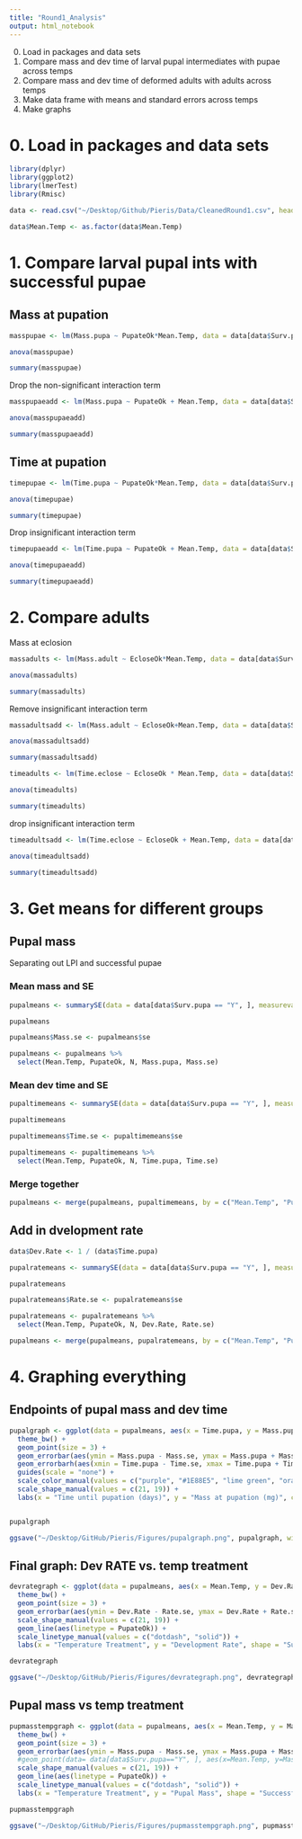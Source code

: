 ```yaml
---
title: "Round1_Analysis"
output: html_notebook
---
```


0. Load in packages and data sets
1. Compare mass and dev time of larval pupal intermediates with pupae across temps
2. Compare mass and dev time of deformed adults with adults across temps
3. Make data frame with means and standard errors across temps
4. Make graphs 

# 0. Load in packages and data sets
```r
library(dplyr)
library(ggplot2)
library(lmerTest)
library(Rmisc)
```
```r
data <- read.csv("~/Desktop/Github/Pieris/Data/CleanedRound1.csv", header = TRUE)

data$Mean.Temp <- as.factor(data$Mean.Temp)
```

# 1. Compare larval pupal ints with successful pupae

## Mass at pupation

```r
masspupae <- lm(Mass.pupa ~ PupateOk*Mean.Temp, data = data[data$Surv.pupa == "Y", ])

anova(masspupae)

summary(masspupae)
```
Drop the non-significant interaction term


```r
masspupaeadd <- lm(Mass.pupa ~ PupateOk + Mean.Temp, data = data[data$Surv.pupa == "Y", ])

anova(masspupaeadd)

summary(masspupaeadd)
```


## Time at pupation


```r
timepupae <- lm(Time.pupa ~ PupateOk*Mean.Temp, data = data[data$Surv.pupa == "Y", ])

anova(timepupae)

summary(timepupae)
```

Drop insignificant interaction term

```r
timepupaeadd <- lm(Time.pupa ~ PupateOk + Mean.Temp, data = data[data$Surv.pupa == "Y", ])

anova(timepupaeadd)

summary(timepupaeadd)
```

# 2. Compare adults 

Mass at eclosion

```r
massadults <- lm(Mass.adult ~ EcloseOk*Mean.Temp, data = data[data$Surv.eclose == "Y", ])

anova(massadults)

summary(massadults)
```
Remove insignificant interaction term

```r
massadultsadd <- lm(Mass.adult ~ EcloseOk+Mean.Temp, data = data[data$Surv.eclose == "Y", ])

anova(massadultsadd)

summary(massadultsadd)
```

```r
timeadults <- lm(Time.eclose ~ EcloseOk * Mean.Temp, data = data[data$Surv.eclose == "Y", ])

anova(timeadults)

summary(timeadults)
```

drop insignificant interaction term

```r
timeadultsadd <- lm(Time.eclose ~ EcloseOk + Mean.Temp, data = data[data$Surv.eclose == "Y", ])

anova(timeadultsadd)

summary(timeadultsadd)
```

# 3. Get means for different groups

## Pupal mass

Separating out LPI and successful pupae 

### Mean mass and SE

```r
pupalmeans <- summarySE(data = data[data$Surv.pupa == "Y", ], measurevar = "Mass.pupa", groupvars = c("Mean.Temp", "PupateOk"))

pupalmeans

pupalmeans$Mass.se <- pupalmeans$se

pupalmeans <- pupalmeans %>%
  select(Mean.Temp, PupateOk, N, Mass.pupa, Mass.se)


```

### Mean dev time and SE

```r
pupaltimemeans <- summarySE(data = data[data$Surv.pupa == "Y", ], measurevar = "Time.pupa", groupvars = c("Mean.Temp", "PupateOk"))

pupaltimemeans

pupaltimemeans$Time.se <- pupaltimemeans$se

pupaltimemeans <- pupaltimemeans %>%
  select(Mean.Temp, PupateOk, N, Time.pupa, Time.se)
```

### Merge together

```r
pupalmeans <- merge(pupalmeans, pupaltimemeans, by = c("Mean.Temp", "PupateOk", "N"))
```


## Add in dvelopment rate

```r
data$Dev.Rate <- 1 / (data$Time.pupa)
```

```r
pupalratemeans <- summarySE(data = data[data$Surv.pupa == "Y", ], measurevar = "Dev.Rate", groupvars = c("Mean.Temp", "PupateOk"))

pupalratemeans

pupalratemeans$Rate.se <- pupalratemeans$se

pupalratemeans <- pupalratemeans %>%
  select(Mean.Temp, PupateOk, N, Dev.Rate, Rate.se)
```


```r
pupalmeans <- merge(pupalmeans, pupalratemeans, by = c("Mean.Temp", "PupateOk", "N"))
```


# 4. Graphing everything

## Endpoints of pupal mass and dev time


```r
pupalgraph <- ggplot(data = pupalmeans, aes(x = Time.pupa, y = Mass.pupa, color = Mean.Temp, shape = PupateOk)) + 
  theme_bw() + 
  geom_point(size = 3) + 
  geom_errorbar(aes(ymin = Mass.pupa - Mass.se, ymax = Mass.pupa + Mass.se)) + 
  geom_errorbarh(aes(xmin = Time.pupa - Time.se, xmax = Time.pupa + Time.se)) + 
  guides(scale = "none") + 
  scale_color_manual(values = c("purple", "#1E88E5", "lime green", "orange", "#D81B60")) + 
  scale_shape_manual(values = c(21, 19)) + 
  labs(x = "Time until pupation (days)", y = "Mass at pupation (mg)", color = "Mean temperature treatment", shape = "Successful Pupation")


pupalgraph
```


```r
ggsave("~/Desktop/GitHub/Pieris/Figures/pupalgraph.png", pupalgraph, width = 8, height = 5)
```




## Final graph: Dev **RATE** vs. temp treatment

```r
devrategraph <- ggplot(data = pupalmeans, aes(x = Mean.Temp, y = Dev.Rate, group = PupateOk, shape = PupateOk)) + 
  theme_bw() + 
  geom_point(size = 3) + 
  geom_errorbar(aes(ymin = Dev.Rate - Rate.se, ymax = Dev.Rate + Rate.se), width = 0.3) + 
  scale_shape_manual(values = c(21, 19)) + 
  geom_line(aes(linetype = PupateOk)) + 
  scale_linetype_manual(values = c("dotdash", "solid")) + 
  labs(x = "Temperature Treatment", y = "Development Rate", shape = "Successful Pupation", linetype = "Successful Pupation")

devrategraph
```

```r
ggsave("~/Desktop/GitHub/Pieris/Figures/devrategraph.png", devrategraph, width = 8, height = 5)
```


## Pupal mass vs temp treatment

```r
pupmasstempgraph <- ggplot(data = pupalmeans, aes(x = Mean.Temp, y = Mass.pupa, group = PupateOk, shape = PupateOk)) + 
  theme_bw() + 
  geom_point(size = 3) + 
  geom_errorbar(aes(ymin = Mass.pupa - Mass.se, ymax = Mass.pupa + Mass.se), width = 0.3) + 
  #geom_point(data= data[data$Surv.pupa=="Y", ], aes(x=Mean.Temp, y=Mass.pupa, shape=PupateOk), alpha = .4)+ 
  scale_shape_manual(values = c(21, 19)) + 
  geom_line(aes(linetype = PupateOk)) + 
  scale_linetype_manual(values = c("dotdash", "solid")) + 
  labs(x = "Temperature Treatment", y = "Pupal Mass", shape = "Successful Pupation", linetype = "Successful Pupation")

pupmasstempgraph
```

```r
ggsave("~/Desktop/GitHub/Pieris/Figures/pupmasstempgraph.png", pupmasstempgraph, width = 8, height = 5)
```


